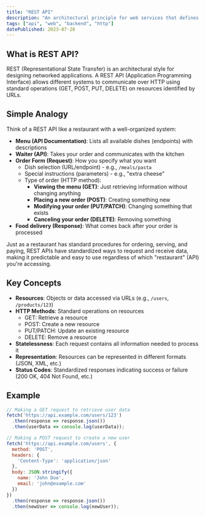 ```yaml
---
title: "REST API"
description: "An architectural principle for web services that defines how systems can communicate via HTTP using standardized operations."
tags: ["api", "web", "backend", "http"]
datePublished: 2023-07-28
---
```


## What is REST API?

REST (Representational State Transfer) is an architectural style for designing networked applications. A REST API (Application Programming Interface) allows different systems to communicate over HTTP using standard operations (GET, POST, PUT, DELETE) on resources identified by URLs.

## Simple Analogy

Think of a REST API like a restaurant with a well-organized system:

- **Menu (API Documentation)**: Lists all available dishes (endpoints) with descriptions
- **Waiter (API)**: Takes your order and communicates with the kitchen
- **Order Form (Request)**: How you specify what you want
  - Dish selection (URL/endpoint) - e.g., `/meals/pasta`
  - Special instructions (parameters) - e.g., "extra cheese"
  - Type of order (HTTP method):
    - **Viewing the menu (GET)**: Just retrieving information without changing anything
    - **Placing a new order (POST)**: Creating something new
    - **Modifying your order (PUT/PATCH)**: Changing something that exists
    - **Canceling your order (DELETE)**: Removing something
- **Food delivery (Response)**: What comes back after your order is processed

Just as a restaurant has standard procedures for ordering, serving, and paying, REST APIs have standardized ways to request and receive data, making it predictable and easy to use regardless of which "restaurant" (API) you're accessing.

## Key Concepts

- **Resources**: Objects or data accessed via URLs (e.g., `/users`, `/products/123`)
- **HTTP Methods**: Standard operations on resources
  - GET: Retrieve a resource
  - POST: Create a new resource
  - PUT/PATCH: Update an existing resource
  - DELETE: Remove a resource
- **Statelessness**: Each request contains all information needed to process it
- **Representation**: Resources can be represented in different formats (JSON, XML, etc.)
- **Status Codes**: Standardized responses indicating success or failure (200 OK, 404 Not Found, etc.)

## Example

```javascript
// Making a GET request to retrieve user data
fetch('https://api.example.com/users/123')
  .then(response => response.json())
  .then(userData => console.log(userData));

// Making a POST request to create a new user
fetch('https://api.example.com/users', {
  method: 'POST',
  headers: {
    'Content-Type': 'application/json'
  },
  body: JSON.stringify({
    name: 'John Doe',
    email: 'john@example.com'
  })
})
  .then(response => response.json())
  .then(newUser => console.log(newUser));
``` 